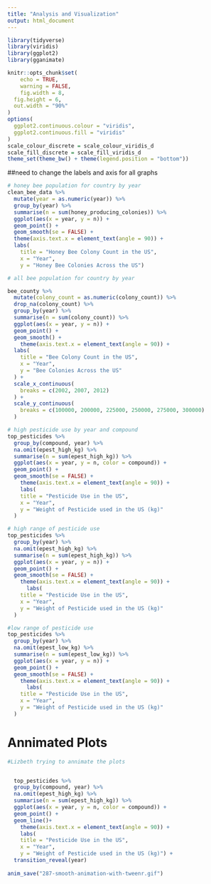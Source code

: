 ```yaml
---
title: "Analysis and Visualization"
output: html_document
---
```


```r

library(tidyverse)
library(viridis)
library(ggplot2)
library(gganimate)

knitr::opts_chunk$set(
	echo = TRUE,
	warning = FALSE,
	fig.width = 8, 
  fig.height = 6,
  out.width = "90%"
)
options(
  ggplot2.continuous.colour = "viridis",
  ggplot2.continuous.fill = "viridis"
)
scale_colour_discrete = scale_colour_viridis_d
scale_fill_discrete = scale_fill_viridis_d
theme_set(theme_bw() + theme(legend.position = "bottom"))

```

##need to change the labels and axis for all graphs

```r
# honey bee population for country by year
clean_bee_data %>%
  mutate(year = as.numeric(year)) %>%
  group_by(year) %>%
  summarise(n = sum(honey_producing_colonies)) %>%
  ggplot(aes(x = year, y = n)) + 
  geom_point() + 
  geom_smooth(se = FALSE) +
  theme(axis.text.x = element_text(angle = 90)) +
  labs(
    title = "Honey Bee Colony Count in the US",
    x = "Year",
    y = "Honey Bee Colonies Across the US")

# all bee population for country by year

bee_county %>%
  mutate(colony_count = as.numeric(colony_count)) %>%
  drop_na(colony_count) %>%
  group_by(year) %>%
  summarise(n = sum(colony_count)) %>%
  ggplot(aes(x = year, y = n)) + 
  geom_point() + 
  geom_smooth() +
    theme(axis.text.x = element_text(angle = 90)) +
  labs(
    title = "Bee Colony Count in the US",
    x = "Year",
    y = "Bee Colonies Across the US"
  ) +
  scale_x_continuous(
    breaks = c(2002, 2007, 2012)
  ) + 
  scale_y_continuous(
    breaks = c(100000, 200000, 225000, 250000, 275000, 300000)
  )
```

```r
# high pesticide use by year and compound
top_pesticides %>%
  group_by(compound, year) %>%
  na.omit(epest_high_kg) %>%
  summarise(n = sum(epest_high_kg)) %>%
  ggplot(aes(x = year, y = n, color = compound)) + 
  geom_point() + 
  geom_smooth(se = FALSE) +
    theme(axis.text.x = element_text(angle = 90)) +
    labs(
    title = "Pesticide Use in the US",
    x = "Year",
    y = "Weight of Pesticide used in the US (kg)"
  )

# high range of pesticide use
top_pesticides %>%
  group_by(year) %>%
  na.omit(epest_high_kg) %>%
  summarise(n = sum(epest_high_kg)) %>%
  ggplot(aes(x = year, y = n)) + 
  geom_point() + 
  geom_smooth(se = FALSE) +
    theme(axis.text.x = element_text(angle = 90)) +
      labs(
    title = "Pesticide Use in the US",
    x = "Year",
    y = "Weight of Pesticide used in the US (kg)"
  )

#low range of pesticide use
top_pesticides %>%
  group_by(year) %>%
  na.omit(epest_low_kg) %>%
  summarise(n = sum(epest_low_kg)) %>%
  ggplot(aes(x = year, y = n)) + 
  geom_point() + 
  geom_smooth(se = FALSE) +
    theme(axis.text.x = element_text(angle = 90)) +
      labs(
    title = "Pesticide Use in the US",
    x = "Year",
    y = "Weight of Pesticide used in the US (kg)"
  )

```

# Annimated Plots
```r

#Lizbeth trying to annimate the plots


  top_pesticides %>%
  group_by(compound, year) %>%
  na.omit(epest_high_kg) %>%
  summarise(n = sum(epest_high_kg)) %>%
  ggplot(aes(x = year, y = n, color = compound)) + 
  geom_point() + 
  geom_line()+
    theme(axis.text.x = element_text(angle = 90)) +
    labs(
    title = "Pesticide Use in the US",
    x = "Year",
    y = "Weight of Pesticide used in the US (kg)") +
  transition_reveal(year)
  
anim_save("287-smooth-animation-with-tweenr.gif")
```

